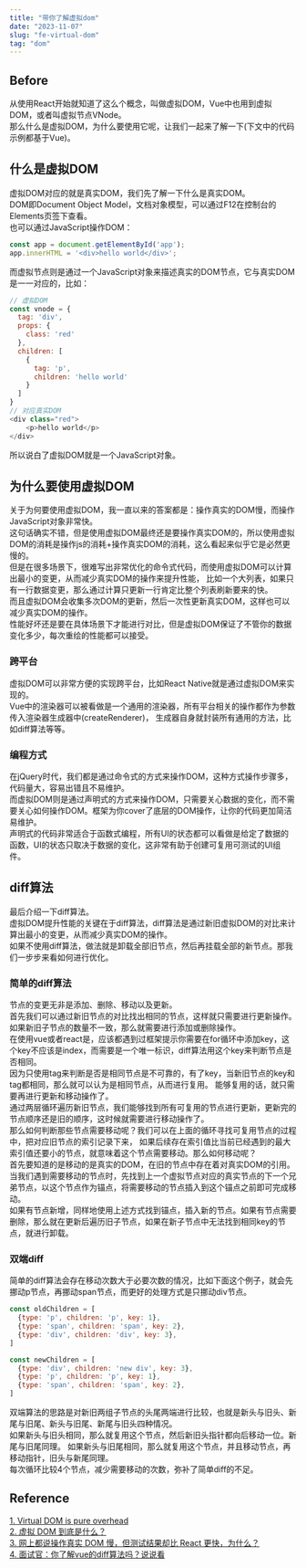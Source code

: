 ```yaml
---
title: "带你了解虚拟dom"
date: "2023-11-07"
slug: "fe-virtual-dom"
tag: "dom"
---
```


## Before
从使用React开始就知道了这么个概念，叫做虚拟DOM，Vue中也用到虚拟DOM，或者叫虚拟节点VNode。  
那么什么是虚拟DOM，为什么要使用它呢，让我们一起来了解一下(下文中的代码示例都基于Vue)。

## 什么是虚拟DOM
虚拟DOM对应的就是真实DOM，我们先了解一下什么是真实DOM。  
DOM即Document Object Model，文档对象模型，可以通过F12在控制台的Elements页签下查看。  
也可以通过JavaScript操作DOM：
```js
const app = document.getElementById('app');
app.innerHTML = '<div>hello world</div>';
```
而虚拟节点则是通过一个JavaScript对象来描述真实的DOM节点，它与真实DOM是一一对应的，比如：
```js
// 虚拟DOM
const vnode = {
  tag: 'div',
  props: {
    class: 'red'
  },
  children: [
    {
      tag: 'p',
      children: 'hello world'
    }
  ]
}
// 对应真实DOM
<div class="red">
    <p>hello world</p>
</div>
```
所以说白了虚拟DOM就是一个JavaScript对象。

## 为什么要使用虚拟DOM
关于为何要使用虚拟DOM，我一直以来的答案都是：操作真实的DOM慢，而操作JavaScript对象非常快。  
这句话确实不错，但是使用虚拟DOM最终还是要操作真实DOM的，所以使用虚拟DOM的消耗是操作js的消耗+操作真实DOM的消耗，这么看起来似乎它是必然更慢的。  
但是在很多场景下，很难写出非常优化的命令式代码，而使用虚拟DOM可以计算出最小的变更，从而减少真实DOM的操作来提升性能，
比如一个大列表，如果只有一行数据变更，那么通过计算只更新一行肯定比整个列表刷新要来的快。  
而且虚拟DOM会收集多次DOM的更新，然后一次性更新真实DOM，这样也可以减少真实DOM的操作。  
性能好坏还是要在具体场景下才能进行对比，但是虚拟DOM保证了不管你的数据变化多少，每次重绘的性能都可以接受。

### 跨平台
虚拟DOM可以非常方便的实现跨平台，比如React Native就是通过虚拟DOM来实现的。  
Vue中的渲染器可以被看做是一个通用的渲染器，所有平台相关的操作都作为参数传入渲染器生成器中(createRenderer)，
生成器自身就封装所有通用的方法，比如diff算法等等。

### 编程方式
在jQuery时代，我们都是通过命令式的方式来操作DOM，这种方式操作步骤多，代码量大，容易出错且不易维护。  
而虚拟DOM则是通过声明式的方式来操作DOM，只需要关心数据的变化，而不需要关心如何操作DOM。框架为你cover了底层的DOM操作，让你的代码更加简洁易维护。  
声明式的代码非常适合于函数式编程，所有UI的状态都可以看做是给定了数据的函数，UI的状态只取决于数据的变化，这非常有助于创建可复用可测试的UI组件。

## diff算法
最后介绍一下diff算法。  
虚拟DOM提升性能的关键在于diff算法，diff算法是通过新旧虚拟DOM的对比来计算出最小的变更，从而减少真实DOM的操作。  
如果不使用diff算法，做法就是卸载全部旧节点，然后再挂载全部的新节点。那我们一步步来看如何进行优化。  

### 简单的diff算法
节点的变更无非是添加、删除、移动以及更新。  
首先我们可以通过新旧节点的对比找出相同的节点，这样就只需要进行更新操作。如果新旧子节点的数量不一致，那么就需要进行添加或删除操作。  
在使用vue或者react是，应该都遇到过框架提示你需要在for循环中添加key，这个key不应该是index，而需要是一个唯一标识，diff算法用这个key来判断节点是否相同。  
因为只使用tag来判断是否是相同节点是不可靠的，有了key，当新旧节点的key和tag都相同，那么就可以认为是相同节点，从而进行复用。
能够复用的话，就只需要再进行更新和移动操作了。  
通过两层循环遍历新旧节点，我们能够找到所有可复用的节点进行更新，更新完的节点顺序还是旧的顺序，这时候就需要进行移动操作了。  
那么如何判断那些节点需要移动呢？我们可以在上面的循环寻找可复用节点的过程中，把对应旧节点的索引记录下来，
如果后续存在索引值比当前已经遇到的最大索引值还要小的节点，就意味着这个节点需要移动。那么如何移动呢？  
首先要知道的是移动的是真实的DOM，在旧的节点中存在着对真实DOM的引用。  
当我们遇到需要移动的节点时，先找到上一个虚拟节点对应的真实节点的下一个兄弟节点，以这个节点作为锚点，将需要移动的节点插入到这个锚点之前即可完成移动。  
如果有节点新增，同样地使用上述方式找到锚点，插入新的节点。如果有节点需要删除，那么就在更新后遍历旧子节点，如果在新子节点中无法找到相同key的节点，就进行卸载。

### 双端diff
简单的diff算法会存在移动次数大于必要次数的情况，比如下面这个例子，就会先挪动p节点，再挪动span节点，而更好的处理方式是只挪动div节点。
```js
const oldChildren = [
  {type: 'p', children: 'p', key: 1},
  {type: 'span', children: 'span', key: 2},
  {type: 'div', children: 'div', key: 3},
]

const newChildren = [
  {type: 'div', children: 'new div', key: 3},
  {type: 'p', children: 'p', key: 1},
  {type: 'span', children: 'span', key: 2},
]
```
双端算法的思路是对新旧两组子节点的头尾两端进行比较，也就是新头与旧头、新尾与旧尾、新头与旧尾、新尾与旧头四种情况。  
如果新头与旧头相同，那么就复用这个节点，然后新旧头指针都向后移动一位。新尾与旧尾同理。
如果新头与旧尾相同，那么就复用这个节点，并且移动节点，再移动指针，旧头与新尾同理。  
每次循环比较4个节点，减少需要移动的次数，弥补了简单diff的不足。


## Reference
[1. Virtual DOM is pure overhead](https://www.svelte.cn/blog/virtual-dom-is-pure-overhead)  
[2. 虚拟 DOM 到底是什么？](https://juejin.cn/post/6844903870229905422)  
[3. 网上都说操作真实 DOM 慢，但测试结果却比 React 更快，为什么？](https://www.zhihu.com/question/31809713/answer/53544875)  
[4. 面试官：你了解vue的diff算法吗？说说看](https://vue3js.cn/interview/vue/diff.html)